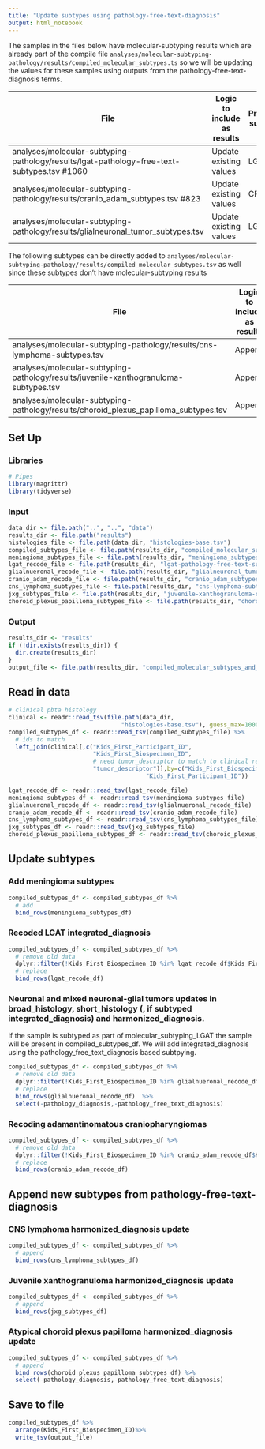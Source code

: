 ```yaml
---
title: "Update subtypes using pathology-free-text-diagnosis"
output: html_notebook
---
```


The samples in the files below have molecular-subtyping results which are already part of the compile file `analyses/molecular-subtyping-pathology/results/compiled_molecular_subtypes.ts` so we will be updating the values for these samples using outputs from the pathology-free-text-diagnosis terms.

File | Logic to include as results | Previous subtype | Description ticket 
-- | -- | -- | -- 
analyses/molecular-subtyping-pathology/results/lgat-pathology-free-text-subtypes.tsv #1060  | Update existing values | LGAT | #1000 
analyses/molecular-subtyping-pathology/results/cranio_adam_subtypes.tsv #823  | Update existing values | CRANIO | #994
analyses/molecular-subtyping-pathology/results/glialneuronal_tumor_subtypes.tsv  | Update existing values | LGAT | #1017 

The following subtypes can be directly added to `analyses/molecular-subtyping-pathology/results/compiled_molecular_subtypes.tsv` as well since these subtypes don't have molecular-subtyping results
 
File | Logic to include as results |  Description ticket 
 -- | -- | -- 
analyses/molecular-subtyping-pathology/results/cns-lymphoma-subtypes.tsv | Append | #1057  
analyses/molecular-subtyping-pathology/results/juvenile-xanthogranuloma-subtypes.tsv | Append | #1056 
analyses/molecular-subtyping-pathology/results/choroid_plexus_papilloma_subtypes.tsv  | Append | #1065

## Set Up

### Libraries

```r
# Pipes
library(magrittr)
library(tidyverse)
```

### Input

```r
data_dir <- file.path("..", "..", "data")
results_dir <- file.path("results")
histologies_file <- file.path(data_dir, "histologies-base.tsv")
compiled_subtypes_file <- file.path(results_dir, "compiled_molecular_subtypes.tsv")
meningioma_subtypes_file <- file.path(results_dir, "meningioma_subtypes.tsv")
lgat_recode_file <- file.path(results_dir, "lgat-pathology-free-text-subtypes.tsv")
glialnueronal_recode_file <- file.path(results_dir, "glialneuronal_tumor_subtypes.tsv")
cranio_adam_recode_file <- file.path(results_dir, "cranio_adam_subtypes.tsv")
cns_lymphoma_subtypes_file <- file.path(results_dir, "cns-lymphoma-subtypes.tsv")
jxg_subtypes_file <- file.path(results_dir, "juvenile-xanthogranuloma-subtypes.tsv")
choroid_plexus_papilloma_subtypes_file <- file.path(results_dir, "choroid_plexus_papilloma_subtypes.tsv")
```

### Output

```r
results_dir <- "results"
if (!dir.exists(results_dir)) {
  dir.create(results_dir)
}
output_file <- file.path(results_dir, "compiled_molecular_subtypes_and_report_info.tsv")

```

## Read in data

```r
# clinical pbta histology
clinical <- readr::read_tsv(file.path(data_dir,
                                "histologies-base.tsv"), guess_max=100000) 
compiled_subtypes_df <- readr::read_tsv(compiled_subtypes_file) %>%  
  # ids to match
  left_join(clinical[,c("Kids_First_Participant_ID",
                        "Kids_First_Biospecimen_ID",
                        # need tumor_descriptor to match to clinical review
                        "tumor_descriptor")],by=c("Kids_First_Biospecimen_ID",
                                       "Kids_First_Participant_ID")) 

lgat_recode_df <- readr::read_tsv(lgat_recode_file)
meningioma_subtypes_df <- readr::read_tsv(meningioma_subtypes_file)
glialnueronal_recode_df <- readr::read_tsv(glialnueronal_recode_file)
cranio_adam_recode_df <- readr::read_tsv(cranio_adam_recode_file)
cns_lymphoma_subtypes_df <- readr::read_tsv(cns_lymphoma_subtypes_file) 
jxg_subtypes_df <- readr::read_tsv(jxg_subtypes_file)
choroid_plexus_papilloma_subtypes_df <- readr::read_tsv(choroid_plexus_papilloma_subtypes_file)

```

## Update subtypes

### Add meningioma subtypes
```r
compiled_subtypes_df <- compiled_subtypes_df %>%
  # add
  bind_rows(meningioma_subtypes_df)


```


### Recoded LGAT integrated_diagnosis 
```r
compiled_subtypes_df <- compiled_subtypes_df %>% 
  # remove old data
  dplyr::filter(!Kids_First_Biospecimen_ID %in% lgat_recode_df$Kids_First_Biospecimen_ID) %>%
  # replace 
  bind_rows(lgat_recode_df) 


```

### Neuronal and mixed neuronal-glial tumors updates in broad_histology, short_histology (, if subtyped integrated_diagnosis) and harmonized_diagnosis. 

If the sample is subtyped as part of molecular_subtyping_LGAT the sample will be present in compiled_subtypes_df. We will add integrated_diagnosis using the pathology_free_text_diagnosis based subtpying.

```r

compiled_subtypes_df <- compiled_subtypes_df %>% 
  # remove old data
  dplyr::filter(!Kids_First_Biospecimen_ID %in% glialnueronal_recode_df$Kids_First_Biospecimen_ID) %>%
  # replace 
  bind_rows(glialnueronal_recode_df)  %>%
  select(-pathology_diagnosis,-pathology_free_text_diagnosis)

```

### Recoding adamantinomatous craniopharyngiomas
```r

compiled_subtypes_df <- compiled_subtypes_df %>% 
  # remove old data
  dplyr::filter(!Kids_First_Biospecimen_ID %in% cranio_adam_recode_df$Kids_First_Biospecimen_ID) %>%
  # replace 
  bind_rows(cranio_adam_recode_df) 

```

## Append new subtypes from pathology-free-text-diagnosis

### CNS lymphoma harmonized_diagnosis update
```r

compiled_subtypes_df <- compiled_subtypes_df %>% 
  # append
  bind_rows(cns_lymphoma_subtypes_df) 

```

### Juvenile xanthogranuloma harmonized_diagnosis update
```r

compiled_subtypes_df <- compiled_subtypes_df %>% 
  # append
  bind_rows(jxg_subtypes_df) 

```


### Atypical choroid plexus papilloma harmonized_diagnosis update
```r

compiled_subtypes_df <- compiled_subtypes_df %>% 
  # append
  bind_rows(choroid_plexus_papilloma_subtypes_df) %>%
  select(-pathology_diagnosis,-pathology_free_text_diagnosis)

```


## Save to file
```r
compiled_subtypes_df %>% 
  arrange(Kids_First_Biospecimen_ID)%>%
  write_tsv(output_file)

```

